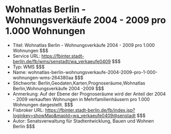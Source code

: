 # Wohnatlas Berlin - Wohnungsverkäufe 2004 - 2009 pro 1.000 Wohnungen
- Titel: Wohnatlas Berlin - Wohnungsverkäufe 2004 - 2009 pro 1.000 Wohnungen $$$
- Service URL: https://fbinter.stadt-berlin.de/fb/wms/senstadt/wa_verkaeufe0409 $$$
- Typ: WMS $$$
- Name: wohnatlas-berlin-wohnungsverkaufe-2004-2009-pro-1-000-wohnungen-wms-264380aa $$$
- Stichworte: Berlin,Geodaten,Karten,Prognoseräume,Wohnatlas Berlin,Wohnungsverkäufe 2004 -2009 $$$
- Anmerkung: Auf der Ebene der Prognoseräume wird der Anteil der 2004 - 2009 verkauften Wohnungen in Mehrfamilienhäusern pro 1.000 Wohnungen dargestellt. $$$
- Fisbroker URL: https://fbinter.stadt-berlin.de/fb/index.jsp?loginkey=showMap&mapId=wa_verkaeufe0409@senstadt $$$
- Autor: Senatsverwaltung für Stadtentwicklung, Bauen und Wohnen Berlin $$$
